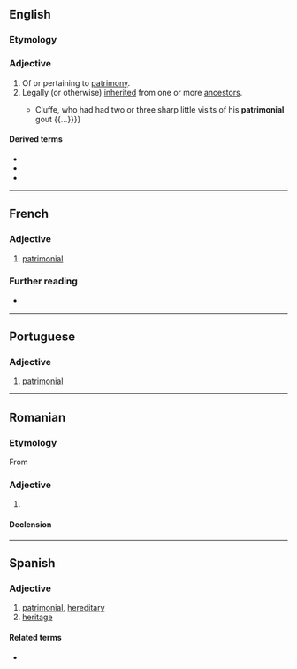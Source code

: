 ==English==

===Etymology===
{{suffix|en|patrimony|al}}

===Adjective===
{{en-adj|-}}

# Of or pertaining to [[patrimony]].
# Legally (or otherwise) [[inherited]] from one or more [[ancestor]]s.
#* {{quote-book|en|year=1863|author=Sheridan Le Fanu|title={{w|The House by the Churchyard}}|passage={{...}} Cluffe, who had had two or three sharp little visits of his '''patrimonial''' gout {{...}}}}

====Derived terms====
* {{l|en|neopatrimonial}}
* {{l|en|patrimonialism}}
* {{l|en|patrimonially}}

----

==French==

===Adjective===
{{fr-adj}}

# [[#English|patrimonial]]

===Further reading===
* {{R:TLFi}}

----

==Portuguese==

===Adjective===
{{pt-adj|patrimonia|l}}

# [[#English|patrimonial]]

----

==Romanian==

===Etymology===
From {{bor|ro|fr|patrimonial}}

===Adjective===
{{ro-adj}}

# {{l|en|patrimonial}}

====Declension====
{{ro-decl-adj}}

----

==Spanish==

===Adjective===
{{es-adj}}

# [[#English|patrimonial]], [[hereditary]]
# [[heritage]] {{gloss|e.g. heritage site or building, heritage value}}

====Related terms====
* {{l|es|patrimonio}}